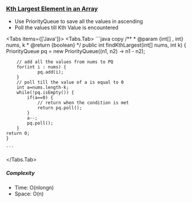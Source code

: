 
### [ Kth Largest Element in an Array](https://leetcode.com/problems/kth-largest-element-in-an-array/description/)

- Use PriorityQueue  to save all the values in ascending
- Poll the values till Kth Value is encountered


<Tabs items={['Java']}>
  <Tabs.Tab>
    ```java copy
      /**
       * @param {int[] , int} nums, k
       * @return {boolean}
       */
    public int findKthLargest(int[] nums, int k) {
        PriorityQueue<Integer> pq =
            new PriorityQueue<Integer>((n1, n2) -> n1 - n2);

        // add all the values from nums to PQ
        for(int i : nums) {
                pq.add(i);
        }
        // poll till the value of a is equal to 0
        int a=nums.length-k;
        while(!pq.isEmpty()) {
            if(a==0) {
                // return when the condition is met
                return pq.poll();
            }
            a--;
            pq.poll();
        }
    return 0;
    }

    ```
  </Tabs.Tab>
</Tabs>

##### Complexity

- Time: O(nlongn)
- Space: O(n)
